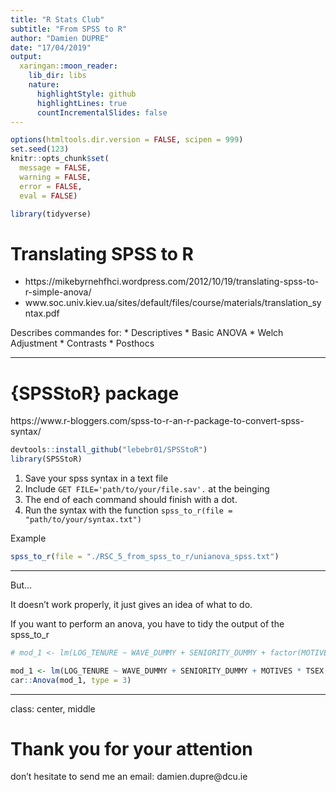 ```yaml
---
title: "R Stats Club"
subtitle: "From SPSS to R"
author: "Damien DUPRE"
date: "17/04/2019"
output:
  xaringan::moon_reader:
    lib_dir: libs
    nature:
      highlightStyle: github
      highlightLines: true
      countIncrementalSlides: false
---
```


```r
options(htmltools.dir.version = FALSE, scipen = 999)
set.seed(123)
knitr::opts_chunk$set(
  message = FALSE, 
  warning = FALSE, 
  error = FALSE,
  eval = FALSE)

library(tidyverse)
```

# Translating SPSS to R

* https://mikebyrnehfhci.wordpress.com/2012/10/19/translating-spss-to-r-simple-anova/
* www.soc.univ.kiev.ua/sites/default/files/course/materials/translation_syntax.pdf

Describes commandes for:
* Descriptives
* Basic ANOVA
* Welch Adjustment
* Contrasts
* Posthocs

---

# {SPSStoR} package

https://www.r-bloggers.com/spss-to-r-an-r-package-to-convert-spss-syntax/

```r
devtools::install_github("lebebr01/SPSStoR")
library(SPSStoR)
```

1. Save your spss syntax in a text file
2. Include `GET FILE='path/to/your/file.sav'.` at the beinging
3. The end of each command should finish with a dot.
4. Run the syntax with the function `spss_to_r(file = "path/to/your/syntax.txt")`

Example

```r
spss_to_r(file = "./RSC_5_from_spss_to_r/unianova_spss.txt")
```

---

But...

It doesn't work properly, it just gives an idea of what to do.

If you want to perform an anova, you have to tidy the output of the spss_to_r

```r
# mod_1 <- lm(LOG_TENURE ~ WAVE_DUMMY + SENIORITY_DUMMY + factor(MOTIVES) + factor(TSEX) + factor(PSEX) + factor(MOTIVES) + : + factor(TSEX) + factor(MOTIVES) + : + factor(PSEX) + factor(TSEX) + : + factor(PSEX) + factor(MOTIVES) + : + factor(TSEX) + : + factor(PSEX), data = x)

mod_1 <- lm(LOG_TENURE ~ WAVE_DUMMY + SENIORITY_DUMMY + MOTIVES * TSEX * PSEX, data = x)
car::Anova(mod_1, type = 3) 
```

---
class: center, middle

# Thank you for your attention
don't hesitate to send me an email: damien.dupre@dcu.ie
